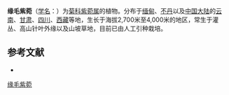 {{Speciesbox
| name = 缘毛紫菀
| status = 
| status_system = 
| image =
| genus = Aster
| species = souliei
| authority = Franch.
}}

'''缘毛紫菀'''（[[学名|学名]]：{{lang|la|''Aster souliei''}}）为[[菊科|菊科]][[紫菀属|紫菀属]]的植物。分布于[[缅甸|缅甸]]、[[不丹|不丹]]以及[[中国大陆|中国大陆]]的[[云南|云南]]、[[甘肃|甘肃]]、[[四川|四川]]、[[西藏|西藏]]等地，生长于海拔2,700米至4,000米的地区，常生于灌丛、高山针叶外缘以及山坡草地，目前已由人工引种栽培。

== 参考文献 ==
<div class="references-small">
* {{cite web| url =http://www.bioinfo.cn/db05/KmzwSpecies.php?action=view&id=4299| title =缘毛紫菀| work =《中国高等植物数据库全库》| publisher =中国科学院微生物研究所| author =昆明植物研究所| accessdate =2009-02-25| deadurl =yes| archiveurl =https://web.archive.org/web/20160305051048/http://www.bioinfo.cn/db05/KmzwSpecies.php?action=view&id=4299| archivedate =2016-03-05}}
</div>
{{Taxonbar|from=Q15231048}}

[[Category:紫菀属|缘毛紫菀]]


{{植物小作品}}
